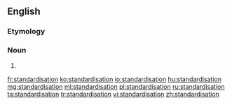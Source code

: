 ==English==

===Etymology===
{{suffix|standardise|ation}}

===Noun===
{{en-noun}}

# {{standard spelling of|standardization|from=British spelling|lang=en}}

[[fr:standardisation]]
[[ko:standardisation]]
[[io:standardisation]]
[[hu:standardisation]]
[[mg:standardisation]]
[[ml:standardisation]]
[[pl:standardisation]]
[[ru:standardisation]]
[[ta:standardisation]]
[[tr:standardisation]]
[[vi:standardisation]]
[[zh:standardisation]]